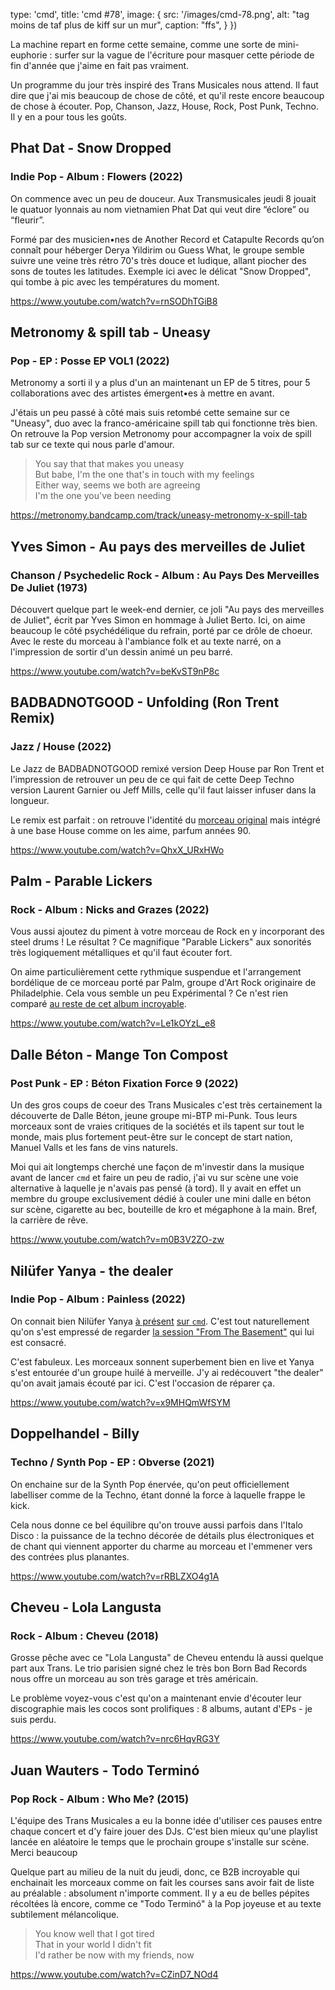 
  type: 'cmd',
  title: 'cmd #78',
  image: {
    src: '/images/cmd-78.png',
    alt: "tag moins de taf plus de kiff sur un mur",
    caption: "ffs",
  }
})

La machine repart en forme cette semaine, comme une sorte de mini-euphorie :
surfer sur la vague de l'écriture pour masquer cette période de fin d'année que
j'aime en fait pas vraiment.

Un programme du jour très inspiré des Trans Musicales nous attend. Il faut dire
que j'ai mis beaucoup de chose de côté, et qu'il reste encore beaucoup de chose
à écouter. Pop, Chanson, Jazz, House, Rock, Post Punk, Techno. Il y en a pour
tous les goûts.



## Phat Dat - Snow Dropped

### Indie Pop - Album : Flowers (2022)

On commence avec un peu de douceur. Aux Transmusicales jeudi 8 jouait le quatuor
lyonnais au nom vietnamien Phat Dat qui veut dire “éclore” ou “fleurir”.

Formé par des musicien•nes de Another Record et Catapulte Records qu’on connaît
pour héberger Derya Yildirim ou Guess What, le groupe semble suivre une veine
très rétro 70's très douce et ludique, allant piocher des sons de toutes les
latitudes. Exemple ici avec le délicat "Snow Dropped", qui tombe à pic avec les
températures du moment.

https://www.youtube.com/watch?v=rnSODhTGiB8



## Metronomy & spill tab - Uneasy

### Pop - EP : Posse EP VOL1 (2022)

Metronomy a sorti il y a plus d'un an maintenant un EP de 5 titres, pour 5
collaborations avec des artistes émergent•es à mettre en avant.

J'étais un peu passé à côté mais suis retombé cette semaine sur ce "Uneasy", duo
avec la franco-américaine spill tab qui fonctionne très bien. On retrouve la Pop
version Metronomy pour accompagner la voix de spill tab sur ce texte qui nous
parle d'amour.

> You say that that makes you uneasy <br />
> But babe, I'm the one that's in touch with my feelings <br />
> Either way, seems we both are agreeing <br />
> I'm the one you've been needing <br />

https://metronomy.bandcamp.com/track/uneasy-metronomy-x-spill-tab



## Yves Simon - Au pays des merveilles de Juliet

### Chanson / Psychedelic Rock - Album : Au Pays Des Merveilles De Juliet (1973)

Découvert quelque part le week-end dernier, ce joli "Au pays des merveilles de
Juliet", écrit par Yves Simon en hommage à Juliet Berto. Ici, on aime beaucoup
le côté psychédélique du refrain, porté par ce drôle de choeur. Avec le reste du
morceau à l'ambiance folk et au texte narré, on a l'impression de sortir d'un
dessin animé un peu barré.

https://www.youtube.com/watch?v=beKvST9nP8c



## BADBADNOTGOOD - Unfolding (Ron Trent Remix)

### Jazz / House (2022)

Le Jazz de BADBADNOTGOOD remixé version Deep House par Ron Trent et l'impression
de retrouver un peu de ce qui fait de cette Deep Techno version Laurent Garnier
ou Jeff Mills, celle qu'il faut laisser infuser dans la longueur.

Le remix est parfait : on retrouve l'identité du [morceau
original](https://www.youtube.com/watch?v=cBlpnxz1a3Q) mais intégré à une base
House comme on les aime, parfum années 90.

https://www.youtube.com/watch?v=QhxX_URxHWo



## Palm - Parable Lickers

### Rock - Album : Nicks and Grazes (2022)

Vous aussi ajoutez du piment à votre morceau de Rock en y incorporant des steel
drums ! Le résultat ? Ce magnifique "Parable Lickers" aux sonorités très
logiquement métalliques et qu'il faut écouter fort.

On aime particulièrement cette rythmique suspendue et l'arrangement bordélique
de ce morceau porté par Palm, groupe d'Art Rock originaire de Philadelphie. Cela
vous semble un peu Expérimental ? Ce n'est rien comparé [au reste de cet album
incroyable](https://palmnewyork.bandcamp.com/album/nicks-and-grazes).

https://www.youtube.com/watch?v=Le1kOYzL_e8



## Dalle Béton - Mange Ton Compost

### Post Punk - EP : Béton Fixation Force 9 (2022)

Un des gros coups de coeur des Trans Musicales c'est très certainement la
découverte de Dalle Béton, jeune groupe mi-BTP mi-Punk. Tous leurs morceaux sont
de vraies critiques de la sociétés et ils tapent sur tout le monde, mais plus
fortement peut-être sur le concept de start nation, Manuel Valls et les fans de
vins naturels.

Moi qui ait longtemps cherché une façon de m'investir dans la musique avant de
lancer `cmd` et faire un peu de radio, j'ai vu sur scène une voie alternative à
laquelle je n'avais pas pensé (à tord). Il y avait en effet un membre du groupe
exclusivement dédié à couler une mini dalle en béton sur scène, cigarette au
bec, bouteille de kro et mégaphone à la main. Bref, la carrière de rêve.

https://www.youtube.com/watch?v=m0B3V2ZO-zw



## Nilüfer Yanya - the dealer

### Indie Pop - Album : Painless (2022)

On connait bien Nilüfer Yanya [à
présent](https://cmd.wuips.com/post/2022-01-21-cmd-31) [sur
`cmd`](https://cmd.wuips.com/post/2021-11-19-cmd-22). C'est tout naturellement
qu'on s'est empressé de regarder [la session "From The
Basement"](https://www.youtube.com/watch?v=bzfbGDUrpjw) qui lui est consacré.

C'est fabuleux. Les morceaux sonnent superbement bien en live et Yanya s'est
entourée d'un groupe huilé à merveille. J'y ai redécouvert "the dealer" qu'on
avait jamais écouté par ici. C'est l'occasion de réparer ça.

https://www.youtube.com/watch?v=x9MHQmWfSYM



## Doppelhandel - Billy

### Techno / Synth Pop - EP : Obverse (2021)

On enchaine sur de la Synth Pop énervée, qu'on peut officiellement labelliser
comme de la Techno, étant donné la force à laquelle frappe le kick.

Cela nous donne ce bel équilibre qu'on trouve aussi parfois dans l'Italo Disco :
la puissance de la techno décorée de détails plus électroniques et de chant qui
viennent apporter du charme au morceau et l'emmener vers des contrées plus
planantes.

https://www.youtube.com/watch?v=rRBLZXO4g1A



## Cheveu - Lola Langusta

### Rock - Album : Cheveu (2018)

Grosse pêche avec ce "Lola Langusta" de Cheveu entendu là aussi quelque part aux
Trans. Le trio parisien signé chez le très bon Born Bad Records nous offre un
morceau au son très garage et très américain.

Le problème voyez-vous c'est qu'on a maintenant envie d'écouter leur
discographie mais les cocos sont prolifiques : 8 albums, autant d'EPs - je suis
perdu.

https://www.youtube.com/watch?v=nrc6HqvRG3Y



## Juan Wauters - Todo Terminó

### Pop Rock - Album : Who Me? (2015)

L'équipe des Trans Musicales a eu la bonne idée d'utiliser ces pauses entre
chaque concert et d'y faire jouer des DJs. C'est bien mieux qu'une playlist
lancée en aléatoire le temps que le prochain groupe s'installe sur scène. Merci
beaucoup

Quelque part au milieu de la nuit du jeudi, donc, ce B2B incroyable qui
enchainait les morceaux comme on fait les courses sans avoir fait de liste au
préalable : absolument n'importe comment. Il y a eu de belles pépites récoltées
là encore, comme ce "Todo Terminó" à la Pop joyeuse et au texte subtilement
mélancolique.

> You know well that I got tired <br />
> That in your world I didn't fit <br />
> I'd rather be now with my friends, now <br />

https://www.youtube.com/watch?v=CZinD7_NOd4

